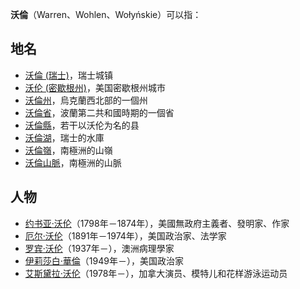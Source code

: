 {{noteTA
|1=zh-hans:沃伦; zh-tw:華倫; zh-hk:禾倫;
}}
'''沃倫'''（Warren、Wohlen、Wołyńskie）可以指：

== 地名 ==
* [[沃倫_(瑞士)|沃倫 (瑞士)]]，瑞士城镇
* [[沃伦_(密歇根州)|沃伦 (密歇根州)]]，美国密歇根州城市
* [[沃倫州|沃倫州]]，烏克蘭西北部的一個州
* [[沃倫省|沃倫省]]，波蘭第二共和國時期的一個省
* [[沃倫縣|沃倫縣]]，若干以沃伦为名的县
* [[沃倫湖|沃倫湖]]，瑞士的水庫
* [[沃倫嶺|沃倫嶺]]，南極洲的山嶺
* [[沃倫山脈|沃倫山脈]]，南極洲的山脈

== 人物 ==
* [[约书亚·沃伦|约书亚·沃伦]]（1798年－1874年），美國無政府主義者、發明家、作家
* [[厄尔·沃伦|厄尔·沃伦]]（1891年－1974年），美国政治家、法学家
* [[罗宾·沃伦|罗宾·沃伦]]（1937年－），澳洲病理學家
* [[伊莉莎白·華倫|伊莉莎白·華倫]]（1949年－），美国政治家
* [[艾斯黛拉·沃伦|艾斯黛拉·沃伦]]（1978年－），加拿大演员、模特儿和花样游泳运动员

{{Disambig|Cat=二字消歧义}}